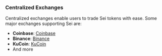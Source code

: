 ### Centralized Exchanges

Centralized exchanges enable users to trade Sei tokens with ease. Some major exchanges supporting Sei are:

- **Coinbase**: [Coinbase](https://www.coinbase.com/)
- **Binance**: [Binance](https://www.binance.com/)
- **KuCoin**: [KuCoin](https://www.kucoin.com/)
- And more
